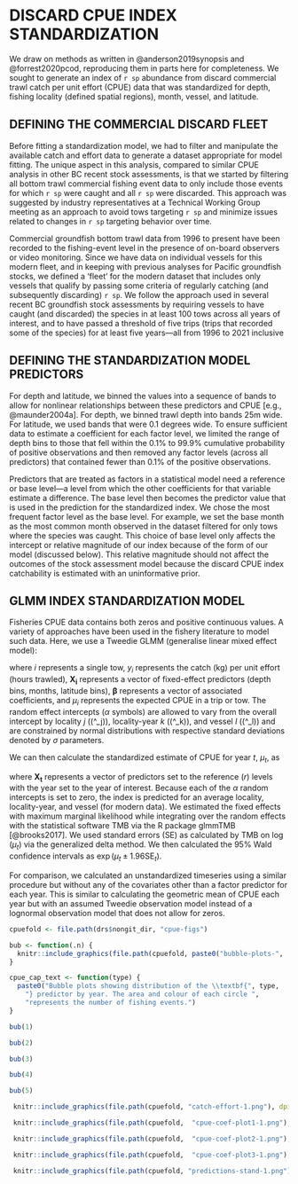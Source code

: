 \clearpage

# DISCARD CPUE INDEX STANDARDIZATION {#app:dcpue}

We draw on methods as written in @anderson2019synopsis and @forrest2020pcod, reproducing them in parts here for completeness.
We sought to generate an index of `r sp` abundance from discard commercial trawl catch per unit effort (CPUE) data that was standardized for depth, fishing locality (defined spatial regions), month, vessel, and latitude.

## DEFINING THE COMMERCIAL DISCARD FLEET

Before fitting a standardization model, we had to filter and manipulate the
available catch and effort data to generate a dataset appropriate for model
fitting.
The unique aspect in this analysis, compared to similar CPUE analysis in other BC recent stock assessments, is that we started by filtering all bottom trawl commercial fishing event data to only include those events for which `r sp` were caught and all `r sp` were discarded.
This approach was suggested by industry representatives at a Technical Working Group meeting as an approach to avoid tows targeting `r sp` and minimize issues related to changes in `r sp` targeting behavior over time.

Commercial groundfish bottom trawl data from 1996 to present have been recorded
to the fishing-event level in the presence of on-board observers or video
monitoring.
Since we have data on individual vessels for this modern fleet, and in keeping with previous analyses for Pacific groundfish stocks, we defined a 'fleet' for the modern dataset that includes only vessels that qualify by passing some criteria of regularly catching (and subsequently discarding) `r sp`.
We follow the approach used in several recent BC groundfish stock assessments by requiring vessels to have caught (and discarded) the species in at least 100 tows across all years of interest, and to have passed a threshold of five trips (trips that recorded some of the species) for at least five years---all from 1996 to 2021 inclusive

## DEFINING THE STANDARDIZATION MODEL PREDICTORS

For depth and latitude, we binned the values into a sequence of bands to allow for nonlinear relationships between these predictors and CPUE [e.g., @maunder2004a].
For depth, we binned trawl depth into bands 25m wide.
For latitude, we used bands that were 0.1 degrees wide. 
To ensure sufficient data to estimate a coefficient for each factor level, we limited the range of depth bins to those that fell within the 0.1% to 99.9% cumulative probability of positive observations and then removed any factor levels (across all predictors) that contained fewer than 0.1% of the positive observations.

Predictors that are treated as factors in a statistical model need a reference
or base level---a level from which the other coefficients for that variable
estimate a difference. 
The base level then becomes the predictor value that is used in the prediction for the standardized index. 
We chose the most frequent factor level as the base level.
For example, we set the base month as the most common month observed in the dataset filtered for only tows where the species was caught.
This choice of base level only affects the intercept or relative magnitude of our index because of the form of our model (discussed below). 
This relative magnitude should not affect the outcomes of the stock assessment model because the discard CPUE index catchability is estimated with an uninformative prior.

## GLMM INDEX STANDARDIZATION MODEL

Fisheries CPUE data contains both zeros and positive continuous values. A
variety of approaches have been used in the fishery literature to model such
data.
Here, we use a Tweedie GLMM (generalise linear mixed effect model):

\begin{align}
   (\#eq:cpue-tweedie)
  y_i &\sim \mathrm{Tweedie}(\mu_i, p, \phi), \quad 1 < p < 2,\\
  \mu_i &= \exp \left(
  \bm{X}_i \bm{\beta}
  + \alpha^\mathrm{locality}_{j[i]}
  + \alpha^\mathrm{locality-year}_{k[i]}
  + \alpha^\mathrm{vessel}_{l[i]}
  \right),\\
\alpha^\mathrm{locality}_j &\sim
  \mathrm{Normal}(0, \sigma^2_{\alpha \; \mathrm{locality}}),\\
 (\#eq:cpue-locality-year)
\alpha^\mathrm{locality-year}_k &\sim
  \mathrm{Normal}(0, \sigma^2_{\alpha \; \mathrm{locality-year}}),\\
 (\#eq:cpue-vessel)
\alpha^\mathrm{vessel}_l &\sim
  \mathrm{Normal}(0, \sigma^2_{\alpha \; \mathrm{vessel}}),
\end{align}

where $i$ represents a single tow, $y_i$ represents the catch (kg) per unit effort (hours trawled), $\bm{X_i}$ represents a vector of fixed-effect predictors (depth bins, months, latitude bins), $\bm{\beta}$ represents a vector of associated coefficients, and $\mu_i$ represents the expected CPUE in a trip or tow. The random effect intercepts ($\alpha$ symbols) are allowed to vary from the overall intercept by locality $j$ (\(\alpha^\mathrm{locality}_j\)), locality-year $k$ (\(\alpha^\mathrm{locality-year}_k\)), and vessel $l$ (\(\alpha^\mathrm{vessel}_l\)) and are constrained by normal distributions with respective standard deviations denoted by $\sigma$ parameters.

We can then calculate the standardized estimate of CPUE for year $t$, $\mu_t$,
as

\begin{equation}
  \mu_t = \exp \left(\bm{X}_t \bm{\beta} \right)
\end{equation}

where $\bm{X_t}$ represents a vector of predictors set to the reference ($r$) levels with the year set to the year of interest. Because each of the $\alpha$ random intercepts is set to zero, the index is predicted for an average locality, locality-year, and vessel (for modern data).
We estimated the fixed effects with maximum marginal likelihood while integrating over the random effects with the statistical software TMB via the R package glmmTMB [@brooks2017]. We used standard errors ($\mathrm{SE}$) as calculated by TMB on $\log (\mu_t)$ via the generalized delta method. 
We then calculated the 95\% Wald confidence intervals as $\exp (\mu_t \pm 1.96 \mathrm{SE}_t)$.

For comparison, we calculated an unstandardized timeseries using a similar procedure but without any of the covariates other than a factor predictor for each year. 
This is similar to calculating the geometric mean of CPUE each year but with an assumed Tweedie observation model instead of a lognormal observation model that does not allow for zeros.

```r
cpuefold <- file.path(drs$nongit_dir, "cpue-figs")

bub <- function(.n) {
  knitr::include_graphics(file.path(cpuefold, paste0("bubble-plots-", .n, "-1.png")), dpi = NA)
}

cpue_cap_text <- function(type) {
  paste0("Bubble plots showing distribution of the \\textbf{", type, 
    "} predictor by year. The area and colour of each circle ",
    "represents the number of fishing events.")
}
```

```r
bub(1)
```

```r
bub(2)
```

```r
bub(3)
```

```r
bub(4)
```

```r
bub(5)
```

```r
 knitr::include_graphics(file.path(cpuefold, "catch-effort-1.png"), dpi = NA)
```

```r
 knitr::include_graphics(file.path(cpuefold,  "cpue-coef-plot1-1.png"), dpi = NA)
```

```r
 knitr::include_graphics(file.path(cpuefold,  "cpue-coef-plot2-1.png"), dpi = NA)
```

```r
 knitr::include_graphics(file.path(cpuefold,  "cpue-coef-plot3-1.png"), dpi = NA)
```

```r
 knitr::include_graphics(file.path(cpuefold, "predictions-stand-1.png"), dpi = NA)
```

\clearpage